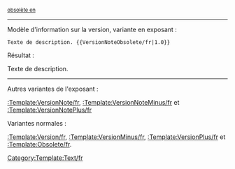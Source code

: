 <sup>[[Release_notes_{{{1}}}/fr|obsolète en {{{1}}}]]<noinclude>


----

Modèle d'information sur la version, variante en exposant :

 <nowiki>Texte de description. {{VersionNoteObsolete/fr|1.0}}</nowiki>

Résultat :

Texte de description. {{VersionNoteObsolete/fr|1.0}}

----

Autres variantes de l'exposant :


[[:Template:VersionNote/fr]], [[:Template:VersionNoteMinus/fr]] et [[:Template:VersionNotePlus/fr]]

Variantes normales :

[[:Template:Version/fr]], [[:Template:VersionMinus/fr]], [[:Template:VersionPlus/fr]] et [[:Template:Obsolete/fr]].

[[Category:Template:Text/fr]]
</noinclude>